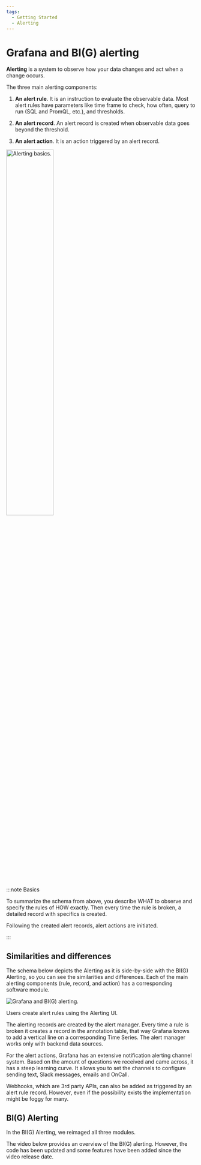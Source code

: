 ```yaml
---
tags:
  - Getting Started
  - Alerting
---
```



# Grafana and BI(G) alerting

**Alerting** is a system to observe how your data changes and act when a change occurs.

The three main alerting components:

1. **An alert rule**. It is an instruction to evaluate the observable data.
   Most alert rules have parameters like time frame to check, how often, query to run (SQL and PromQL, etc.), and thresholds.

2. **An alert record**. An alert record is created when observable data goes beyond the threshold.

3. **An alert action**. It is an action triggered by an alert record.

<Image title="Alerting basics." src="/img/big/basics.png" width="50%" />

:::note Basics

To summarize the schema from above, you describe WHAT to observe and specify the rules of HOW exactly. Then every time the rule is broken, a detailed record with specifics is created.

Following the created alert records, alert actions are initiated.

:::

## Similarities and differences

The schema below depicts the Alerting as it is side-by-side with the BI(G) Alerting, so you can see the similarities and differences. Each of the main alerting components (rule, record, and action) has a corresponding software module.

<Image title="Grafana and BI(G) alerting." src="/img/big/alerting-vs-big.png" />

Users create alert rules using the Alerting UI.

The alerting records are created by the alert manager. Every time a rule is broken it creates a record in the annotation table, that way Grafana knows to add a vertical line on a corresponding Time Series.
The alert manager works only with backend data sources.

For the alert actions, Grafana has an extensive notification alerting channel system. Based on the amount of questions we received and came across, it has a steep learning curve. It allows you to set the channels to configure sending text, Slack messages, emails and OnCall.

Webhooks, which are 3rd party APIs, can also be added as triggered by an alert rule record. However, even if the possibility exists the implementation might be foggy for many.

## BI(G) Alerting

In the BI(G) Alerting, we reimaged all three modules.

The video below provides an overview of the BI(G) alerting. However, the code has been updated and some features have been added since the video release date.

<Youtube id="vky-7-DfvXE" title="BI(G) Alerting in Grafana announcement." />
